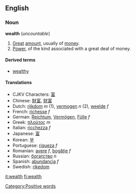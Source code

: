 ==English==
===Noun===
'''wealth''' (''uncountable'')

#[[Great]] [[amount]], usually of [[money]].
#[[Power]], of the kind associated with a great deal of money.

====Derived terms====
*[[wealthy]]

====Translations====
*CJKV Characters: [[富]]
*Chinese: [[財富]], [[财富]]
*Dutch: [[rijkdom]] ''m'' (1), [[vermogen]] ''n'' (2), [[weelde]] ''f''
*French: [[richesse]] ''f''
*German: [[Reichtum]], [[Vermögen]], [[Fülle]] ''f''
*Greek: [[πλούτος]] ''m''
*Italian: [[ricchezza]] ''f''
*Japanese: [[富]]
*Korean: [[부]]
*Portuguese: [[riqueza]] ''f''
*Romanian: [[avere]] ''f'', [[bogăţie]] ''f''
*Russian: [[богатство]] ''n''
*Spanish: [[abundancia]] ''f''
*Swedish: [[rikedom]]

[[Category:Positive words]]

[[it:wealth]]
[[fi:wealth]]